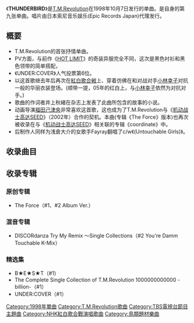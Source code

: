 {{unreferenced|time=2014-02-04T08:43:55+00:00}}
{{Infobox song
| name       = THUNDERBIRD
| type       = [[單曲|單曲]]
| cover      = 
| cover_size = 
| caption    = 
| artist     = [[T.M.Revolution|T.M.Revolution]]
| A-side     = '''THUNDERBIRD'''
| B-side     = '''{{lang|ja|アンタッチャブルGirls}}'''
| released   = 1998年10月7日
| recorded   = 
| genre      = [[J-POP|J-POP]]
| length     = 14分2秒
| label      = [[Epic_Records_Japan|Antinous Records]]
| writer     = [[浅倉大介|浅倉大介]](作、编曲)<br/>井上秋緒(作词)
| producer   = [[浅倉大介|浅倉大介]]
| chart_position = *第3名（[[Oricon|Oricon]]周间）
*入榜次數15次（Oricon）
| certification = 双白金([[日本唱片协会|日本唱片协会]])
| prev_title = [[HOT_LIMIT|HOT LIMIT]]
| prev_year  = 1997
| next_title = [[Burnin'_X'mas|Burnin' X'mas]]
| next_year  = 1998
}}
《'''THUNDERBIRD'''》是[[T.M.Revolution|T.M.Revolution]]在1998年10月7日发行的单曲。是自身的第九张单曲。唱片由日本索尼音乐娱乐(Epic Records Japan)代理发行。

== 概要 ==
*T.M.Revolution的首张抒情单曲。
*PV方面，与前作《[[HOT_LIMIT|HOT LIMIT]]》的奇装异服完全不同，这次是黑色衬衫和黑色领带的简单搭配，
*《UNDER:COVER》人气投票第6位。
*以这首歌继去年后再次在[[红白歌会|紅白歌合戦]]上、穿着仿佛在和对战对手[[小林幸子|小林幸子]]对抗一般的华丽衣装登场。(顺带一提，05年的红白上，与[[小林幸子|小林幸子]]依然为对抗对手。)
*歌曲的作词者井上秋緒在杂志上发表了此曲所包含的故事的小说。
*动画导演[[福田己津央|福田己津央]]非常喜欢这首歌，这也成为了T.M.Revolution与《[[机动战士高达SEED|机动战士高达SEED]]》（2002年）合作的契机。本曲(专辑《The Force》版本)也再次被收录在与《[[机动战士高达SEED|机动战士高达SEED]]》相关联的专辑《coordinate》中。
*后制作人同样为浅倉大介的女歌手Fayray翻唱了c/w《{{lang|ja|アンタッチャブルGirls}}(Untouchable Girls)》。

== 收录曲目 ==
{{tracklist
| collapsed       = 
| headline        = CD
| extra_column    = 編曲
| total_length    = 14:02

| all_writing     =
| all_lyrics      =
| all_music       = 
| all_arrangements= 

| title1          = '''THUNDERBIRD'''  
| note1           = 
| writer1         = 
| lyrics1         = 井上秋緒
| music1          = [[浅倉大介|浅倉大介]]
| extra1          = [[浅倉大介|浅倉大介]]
| length1         = 4:53

| title2          = '''{{lang|ja|アンタッチャブルGirls}}'''
| note2           = 
| writer2         = 
| lyrics2         = 井上秋緒
| music2          = [[浅倉大介|浅倉大介]]
| extra2          = [[浅倉大介|浅倉大介]]
| length2         = 4:17

| title3          = '''THUNDERBIRD〜ORIGINAL BACKING TRACK〜'''  
| note3           = 
| writer3         = 
| lyrics3         = 
| music3          = 
| extra3          = [[浅倉大介|浅倉大介]]
| length3         = 4:52
}}

== 收录专辑 ==
=== 原创专辑 ===
*The Force（#1、#2 Album Ver.）
=== 混音专辑 ===
*DISCORdanza Try My Remix 〜Single Collections（#2 You're Damm Touchable K-Mix）
=== 精选集 ===
*B★E★S★T（#1）
*The Complete Single Collection of T.M.Revolution 1000000000000 -billion-（#1）
*UNDER:COVER（#1）

[[Category:1998年單曲|Category:1998年單曲]]
[[Category:T.M.Revolution歌曲|Category:T.M.Revolution歌曲]]
[[Category:TBS電視台節目主題曲|Category:TBS電視台節目主題曲]]
[[Category:NHK紅白歌合戰演唱歌曲|Category:NHK紅白歌合戰演唱歌曲]]
[[Category:鳥類題材樂曲|Category:鳥類題材樂曲]]